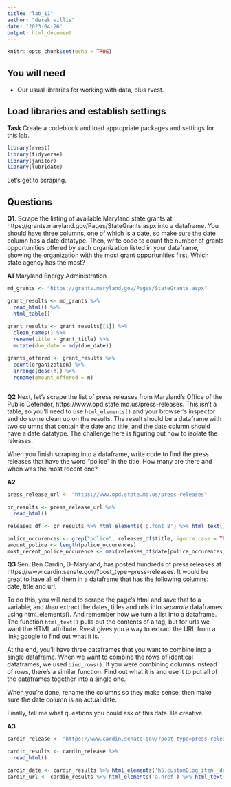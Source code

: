 ```yaml
---
title: "lab_11"
author: "derek willis"
date: "2023-04-26"
output: html_document
---
```


```r
knitr::opts_chunk$set(echo = TRUE)
```

## You will need

* Our usual libraries for working with data, plus rvest.

## Load libraries and establish settings

**Task** Create a codeblock and load appropriate packages and settings for this lab.

```r
library(rvest)
library(tidyverse)
library(janitor)
library(lubridate)
```

Let's get to scraping.

## Questions

**Q1**. Scrape the listing of available Maryland state grants at https://grants.maryland.gov/Pages/StateGrants.aspx into a dataframe. You should have three columns, one of which is a date, so make sure the date column has a date datatype. Then, write code to count the number of grants opportunities offered by each organization listed in your dataframe, showing the organization with the most grant opportunities first. Which state agency has the most?

**A1** Maryland Energy Administration

```r
md_grants <- "https://grants.maryland.gov/Pages/StateGrants.aspx"

grant_results <- md_grants %>%
  read_html() %>%
  html_table()
  
grant_results <- grant_results[[1]] %>%
  clean_names() %>%
  rename(title = grant_title) %>%
  mutate(due_date = mdy(due_date))

grants_offered <- grant_results %>%
  count(organization) %>%
  arrange(desc(n)) %>%
  rename(amount_offered = n)
  
```

**Q2** Next, let's scrape the list of press releases from Maryland's Office of the Public Defender, https://www.opd.state.md.us/press-releases. This isn't a table, so you'll need to use `html_elements()` and your browser's inspector and do some clean up on the results. The result should be a dataframe with two columns that contain the date and title, and the date column should have a date datatype. The challenge here is figuring out how to isolate the releases.

When you finish scraping into a dataframe, write code to find the press releases that have the word "police" in the title. How many are there and when was the most recent one?

**A2** 

```r
press_release_url <- "https://www.opd.state.md.us/press-releases"

pr_results <- press_release_url %>%
  read_html()

releases_df <- pr_results %>% html_elements('p.font_8') %>% html_text() %>% as_tibble() %>% separate(value, c('date', 'title'), sep=":") %>% drop_na(title) %>% mutate(date = mdy(date))

police_occurences <- grep("police", releases_df$title, ignore.case = TRUE)
amount_police <- length(police_occurences)
most_recent_police_occurence <- max(releases_df$date[police_occurences])
```

**Q3** Sen. Ben Cardin, D-Maryland, has posted hundreds of press releases at https://www.cardin.senate.gov/?post_type=press-releases. It would be great to have all of them in a dataframe that has the following columns: date, title and url.

To do this, you will need to scrape the page's html and save that to a variable, and _then_ extract the dates, titles and urls into _separate_ dataframes using html_elements(). And remember how we turn a list into a dataframe. The function `html_text()` pulls out the contents of a tag, but for urls we want the HTML attribute. Rvest gives you a way to extract the URL from a link; google to find out what it is.

At the end, you'll have three dataframes that you want to combine into a single dataframe. When we want to combine the rows of identical dataframes, we used `bind_rows()`. If you were combining columns instead of rows, there's a similar function. Find out what it is and use it to put all of the dataframes together into a single one.

When you're done, rename the columns so they make sense, then make sure the date column is an actual date.

Finally, tell me what questions you could ask of this data. Be creative.

**A3** 

```r
cardin_release <- "https://www.cardin.senate.gov/?post_type=press-releases"

cardin_results <- cardin_release %>%
  read_html()

cardin_date <- cardin_results %>% html_elements('h5.customBlog_item__date') %>% html_text() %>% as_tibble()
cardin_url <- cardin_results %>% html_elements('a.href') %>% html_text() %>% as_tibble()
```
